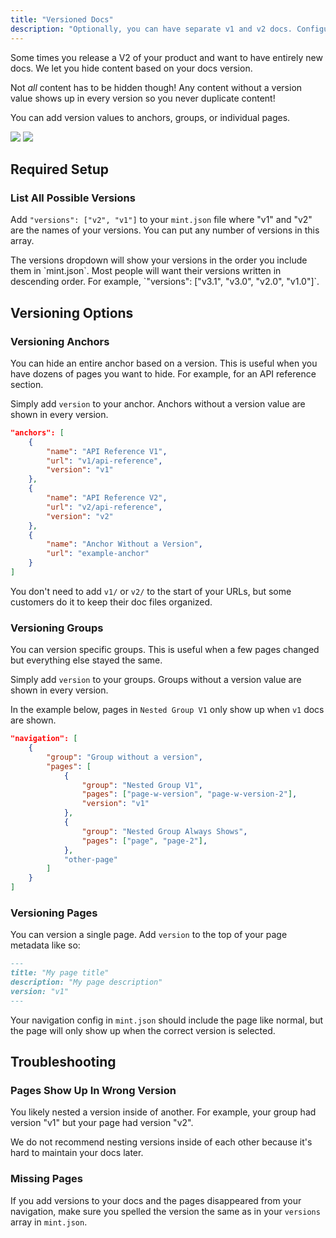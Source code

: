 ```yaml
---
title: "Versioned Docs"
description: "Optionally, you can have separate v1 and v2 docs. Configuring versions only takes a few minutes."
---
```


Some times you release a V2 of your product and want to have entirely new docs. We let you hide content based on your docs version.

Not _all_ content has to be hidden though! Any content without a version value shows up in every version so you never duplicate content!

You can add version values to anchors, groups, or individual pages.

<Frame>

<img class="block h-8 dark:hidden" src="/docs/img/version-dropdown-light.png" />
<img class="hidden h-8 dark:block" src="/docs/img/version-dropdown-dark.png" />

</Frame>

## Required Setup

### List All Possible Versions

Add `"versions": ["v2", "v1"]` to your `mint.json` file where "v1" and "v2" are the names of your versions. You can put any number of versions in this array.

<Tip>
  The versions dropdown will show your versions in the order you include them in
  `mint.json`. Most people will want their versions written in descending order.
  For example, `"versions": ["v3.1", "v3.0", "v2.0", "v1.0"]`.
</Tip>

## Versioning Options

### Versioning Anchors

You can hide an entire anchor based on a version. This is useful when you have dozens of pages you want to hide. For example, for an API reference section.

Simply add `version` to your anchor. Anchors without a version value are shown in every version.

```json Anchor Versioning Example
"anchors": [
    {
        "name": "API Reference V1",
        "url": "v1/api-reference",
        "version": "v1"
    },
    {
        "name": "API Reference V2",
        "url": "v2/api-reference",
        "version": "v2"
    },
    {
        "name": "Anchor Without a Version",
        "url": "example-anchor"
    }
]
```

You don't need to add `v1/` or `v2/` to the start of your URLs, but some customers do it to keep their doc files organized.

### Versioning Groups

You can version specific groups. This is useful when a few pages changed but everything else stayed the same.

Simply add `version` to your groups. Groups without a version value are shown in every version.

In the example below, pages in `Nested Group V1` only show up when `v1` docs are shown.

```json Group Versioning Example
"navigation": [
    {
        "group": "Group without a version",
        "pages": [
            {
                "group": "Nested Group V1",
                "pages": ["page-w-version", "page-w-version-2"],
                "version": "v1"
            },
            {
                "group": "Nested Group Always Shows",
                "pages": ["page", "page-2"],
            },
            "other-page"
        ]
    }
]
```

### Versioning Pages

You can version a single page. Add `version` to the top of your page metadata like so:

```md Page Versioning Example
---
title: "My page title"
description: "My page description"
version: "v1"
---
```

Your navigation config in `mint.json` should include the page like normal, but the page will only show up when the correct version is selected.

## Troubleshooting

### Pages Show Up In Wrong Version

You likely nested a version inside of another. For example, your group had version "v1" but your page had version "v2".

We do not recommend nesting versions inside of each other because it's hard to maintain your docs later.

### Missing Pages

If you add versions to your docs and the pages disappeared from your navigation, make sure you spelled the version the same as in your `versions` array in `mint.json`.
